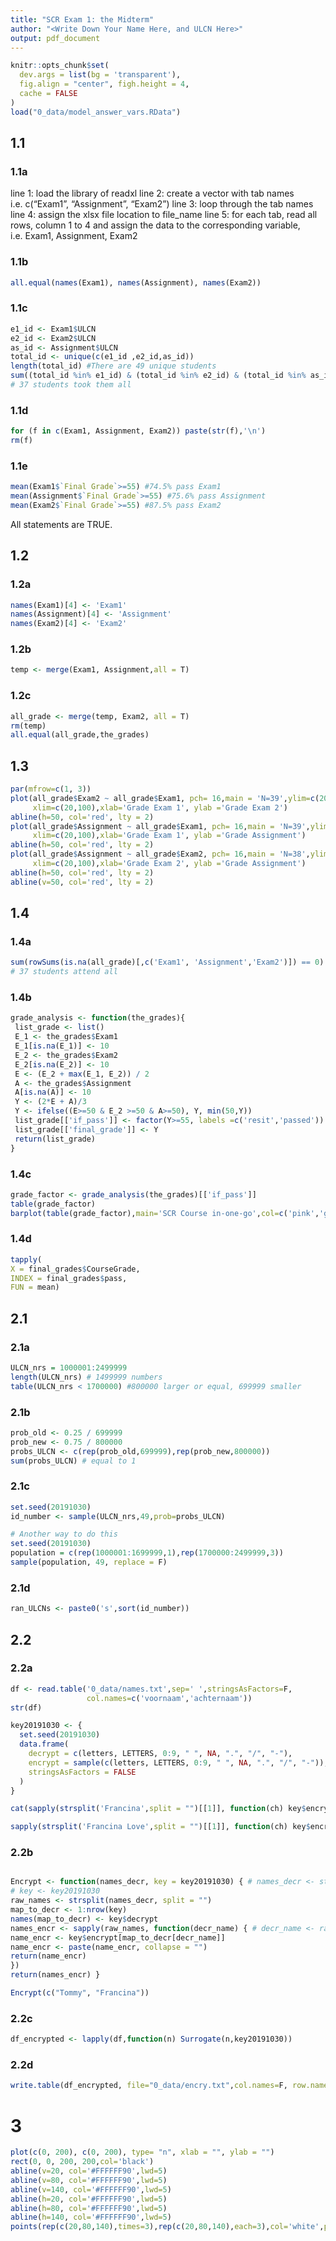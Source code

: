 ```yaml
---
title: "SCR Exam 1: the Midterm"
author: "<Write Down Your Name Here, and ULCN Here>"
output: pdf_document
---
```


```r
knitr::opts_chunk$set(
  dev.args = list(bg = 'transparent'),
  fig.align = "center", figh.height = 4,
  cache = FALSE
)
load("0_data/model_answer_vars.RData")
```

\newpage
  
## 1.1   

### 1.1a   
line 1: load the library of readxl
line 2: create a vector with tab names i.e. c("Exam1", "Assignment", "Exam2") 
line 3: loop through the tab names
line 4: assign the xlsx file location to file_name
line 5: for each tab, read all rows, column 1 to 4 and assign the data to the
corresponding variable, i.e. Exam1, Assignment, Exam2

### 1.1b   
```r
all.equal(names(Exam1), names(Assignment), names(Exam2))
```

### 1.1c   
```r
e1_id <- Exam1$ULCN
e2_id <- Exam2$ULCN
as_id <- Assignment$ULCN
total_id <- unique(c(e1_id ,e2_id,as_id))
length(total_id) #There are 49 unique students
sum((total_id %in% e1_id) & (total_id %in% e2_id) & (total_id %in% as_id ))
# 37 students took them all

```


### 1.1d   
```r
for (f in c(Exam1, Assignment, Exam2)) paste(str(f),'\n')
rm(f)
```

### 1.1e   
```r
mean(Exam1$`Final Grade`>=55) #74.5% pass Exam1
mean(Assignment$`Final Grade`>=55) #75.6% pass Assignment
mean(Exam2$`Final Grade`>=55) #87.5% pass Exam2
```
All statements are TRUE.

## 1.2   

### 1.2a  
```r
names(Exam1)[4] <- 'Exam1'
names(Assignment)[4] <- 'Assignment'
names(Exam2)[4] <- 'Exam2'
```

### 1.2b
```r
temp <- merge(Exam1, Assignment,all = T)
```

### 1.2c   
```r
all_grade <- merge(temp, Exam2, all = T)
rm(temp)
all.equal(all_grade,the_grades)
```


## 1.3  
```r
par(mfrow=c(1, 3))
plot(all_grade$Exam2 ~ all_grade$Exam1, pch= 16,main = 'N=39',ylim=c(20,100),
     xlim=c(20,100),xlab='Grade Exam 1', ylab ='Grade Exam 2')
abline(h=50, col='red', lty = 2)
plot(all_grade$Assignment ~ all_grade$Exam1, pch= 16,main = 'N=39',ylim=c(20,100),
     xlim=c(20,100),xlab='Grade Exam 1', ylab ='Grade Assignment')
abline(h=50, col='red', lty = 2)
plot(all_grade$Assignment ~ all_grade$Exam2, pch= 16,main = 'N=38',ylim=c(20,100),
     xlim=c(20,100),xlab='Grade Exam 2', ylab ='Grade Assignment')
abline(h=50, col='red', lty = 2)
abline(v=50, col='red', lty = 2)
```

 
## 1.4  

### 1.4a   
```r
sum(rowSums(is.na(all_grade)[,c('Exam1', 'Assignment','Exam2')]) == 0)
# 37 students attend all
```

### 1.4b   
```r

grade_analysis <- function(the_grades){
 list_grade <- list()
 E_1 <- the_grades$Exam1 
 E_1[is.na(E_1)] <- 10
 E_2 <- the_grades$Exam2
 E_2[is.na(E_2)] <- 10
 E <- (E_2 + max(E_1, E_2)) / 2   
 A <- the_grades$Assignment  
 A[is.na(A)] <- 10
 Y <- (2*E + A)/3
 Y <- ifelse((E>=50 & E_2 >=50 & A>=50), Y, min(50,Y))
 list_grade[['if_pass']] <- factor(Y>=55, labels =c('resit','passed'))
 list_grade[['final_grade']] <- Y
 return(list_grade)
}
```

### 1.4c   
```r
grade_factor <- grade_analysis(the_grades)[['if_pass']]
table(grade_factor)
barplot(table(grade_factor),main='SCR Course in-one-go',col=c('pink','green'))
```

### 1.4d   
```r
tapply( 
X = final_grades$CourseGrade, 
INDEX = final_grades$pass,
FUN = mean)
```



\newpage

## 2.1   

### 2.1a  
```r
ULCN_nrs = 1000001:2499999
length(ULCN_nrs) # 1499999 numbers
table(ULCN_nrs < 1700000) #800000 larger or equal, 699999 smaller
```

### 2.1b  
```r
prob_old <- 0.25 / 699999
prob_new <- 0.75 / 800000
probs_ULCN <- c(rep(prob_old,699999),rep(prob_new,800000))
sum(probs_ULCN) # equal to 1
```
### 2.1c   
```r
set.seed(20191030)
id_number <- sample(ULCN_nrs,49,prob=probs_ULCN)
```

```r
# Another way to do this
set.seed(20191030)
population = c(rep(1000001:1699999,1),rep(1700000:2499999,3))
sample(population, 49, replace = F)
```

### 2.1d  
```r
ran_ULCNs <- paste0('s',sort(id_number))
```


## 2.2   

### 2.2a   
```r
df <- read.table('0_data/names.txt',sep=' ',stringsAsFactors=F, 
                 col.names=c('voornaam','achternaam'))
str(df)
```

```r
key20191030 <- {
  set.seed(20191030)  
  data.frame(
    decrypt = c(letters, LETTERS, 0:9, " ", NA, ".", "/", "-"),  
    encrypt = sample(c(letters, LETTERS, 0:9, " ", NA, ".", "/", "-")),
    stringsAsFactors = FALSE
  )
}  
```


```r
cat(sapply(strsplit('Francina',split = "")[[1]], function(ch) key$encrypt[key$decrypt %in% ch]),sep='')
```
```r
sapply(strsplit('Francina Love',split = "")[[1]], function(ch) key$encrypt[key$decrypt %in% ch])
```


### 2.2b   
```r

```

```r
Encrypt <- function(names_decr, key = key20191030) { # names_decr <- student_names$V1
# key <- key20191030
raw_names <- strsplit(names_decr, split = "") 
map_to_decr <- 1:nrow(key)
names(map_to_decr) <- key$decrypt
names_encr <- sapply(raw_names, function(decr_name) { # decr_name <- raw_names[[1]]
name_encr <- key$encrypt[map_to_decr[decr_name]] 
name_encr <- paste(name_encr, collapse = "") 
return(name_encr)
})
return(names_encr) }
```
```r
Encrypt(c("Tommy", "Francina"))
```


### 2.2c 
```r
df_encrypted <- lapply(df,function(n) Surrogate(n,key20191030))

```

### 2.2d   
```r
write.table(df_encrypted, file="0_data/encry.txt",col.names=F, row.names = F,sep=" ", quote	=F)
```

\newpage

# 3   
```r
plot(c(0, 200), c(0, 200), type= "n", xlab = "", ylab = "")
rect(0, 0, 200, 200,col='black')
abline(v=20, col='#FFFFFF90',lwd=5)
abline(v=80, col='#FFFFFF90',lwd=5)
abline(v=140, col='#FFFFFF90',lwd=5)
abline(h=20, col='#FFFFFF90',lwd=5)
abline(h=80, col='#FFFFFF90',lwd=5)
abline(h=140, col='#FFFFFF90',lwd=5)
points(rep(c(20,80,140),times=3),rep(c(20,80,140),each=3),col='white',pch=19)
```

